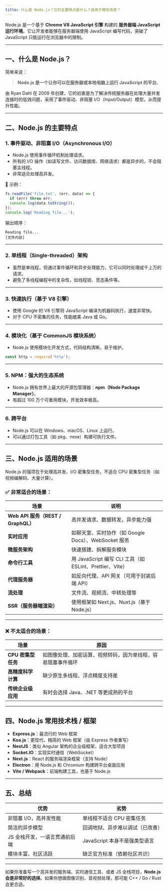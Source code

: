```yaml
---
title: 什么是 Node.js？它的主要特点是什么？适用于哪些场景？
---
```


Node.js 是一个基于 **Chrome V8 JavaScript 引擎** 构建的 **服务器端 JavaScript 运行环境**。它让开发者能够在服务器端使用 JavaScript 编写代码，突破了 JavaScript 只能运行在浏览器中的限制。

---

## 一、什么是 Node.js？

简单来说：

> **Node.js 是一个让你可以在服务器或本地电脑上运行 JavaScript 的平台**。

由 Ryan Dahl 在 2009 年创建，它的初衷是为了解决传统服务器在处理大量并发连接时的低效问题，采用了事件驱动、非阻塞 I/O（Input/Output）模型，从而提升性能。

---

## 二、Node.js 的主要特点

### 1. **事件驱动、非阻塞 I/O（Asynchronous I/O）**

* Node.js 使用事件循环机制处理请求。
* 所有的 I/O 操作（如读写文件、访问数据库、网络请求）都是异步的，不会阻塞主线程。
* 非常适合处理高并发。

🔁 示例：

```js
fs.readFile('file.txt', (err, data) => {
  if (err) throw err;
  console.log(data.toString());
});
console.log('Reading file...');
```

输出顺序：

```
Reading file...
[文件内容]
```

---

### 2. **单线程（Single-threaded）架构**

* 虽然是单线程，但通过事件循环和异步处理能力，它可以同时处理成千上万的请求。
* 避免了多线程编程中的复杂性，如线程锁、竞态条件等。

---

### 3. **快速执行（基于 V8 引擎）**

* 使用 Google 的 V8 引擎将 JavaScript 编译为机器码执行，速度非常快。
* 对于 CPU 不密集的任务，性能媲美 Java 或 Go。

---

### 4. **模块化（基于 CommonJS 模块系统）**

* Node.js 使用模块化开发方式，代码结构清晰，易于维护。

```js
const http = require('http');
```

---

### 5. **NPM：强大的生态系统**

* Node.js 拥有世界上最大的开源包管理器：**npm（Node Package Manager）**。
* 有超过 100 万个可重用模块，开发效率极高。

---

### 6. **跨平台**

* Node.js 可以在 Windows、macOS、Linux 上运行。
* 可以通过打包工具（如 pkg、nexe）构建可执行文件。

---

## 三、Node.js 适用的场景

Node.js 的强项在于处理高并发、I/O 密集型任务，不适合 CPU 密集型任务（如视频编解码、大量计算）。

### ✅ 非常适合的场景：

| 场景                             | 说明                                             |
| ------------------------------ | ---------------------------------------------- |
| **Web API 服务（REST / GraphQL）** | 高并发请求、数据转发，异步能力强                               |
| **实时应用**                       | 如聊天室、实时协作（如 Google Docs）、WebSocket 服务          |
| **微服务架构**                      | 快速搭建、拆解服务模块                                    |
| **命令行工具**                      | 用 JavaScript 编写 CLI 工具（如 ESLint、Prettier、Vite） |
| **代理服务器**                      | 如反向代理、API 网关（可用于封装后端 API）                      |
| **流处理**                        | 文件流、视频流、中转处理等                                  |
| **SSR（服务器端渲染）**                | 使用框架如 Next.js、Nuxt.js（基于 Node.js）              |

---

### ❌ 不太适合的场景：

| 场景            | 原因                             |
| ------------- | ------------------------------ |
| **CPU 密集型任务** | 如图像处理、加密运算、视频转码，因为单线程，容易阻塞事件循环 |
| **高精度科学计算**   | 缺少原生多线程、浮点精度支持差                |
| **传统企业级应用**   | 有时会选择 Java、.NET 等更成熟的平台        |

---

## 四、Node.js 常用技术栈 / 框架

* **Express.js**：最流行的 Web 框架
* **Koa.js**：更现代、精简的 Web 框架（由 Express 作者重写）
* **NestJS**：类似 Angular 架构的企业级框架，适合大型项目
* **Socket.IO**：实现实时通信（WebSocket）
* **Next.js**：React 的服务端渲染框架（支持 Node）
* **Electron**：用 Node.js 和 Chromium 构建跨平台桌面应用
* **Vite / Webpack**：前端构建工具，也基于 Node.js

---

## 五、总结

| 优势               | 劣势                   |
| ---------------- | -------------------- |
| 非阻塞 I/O，高并发性能    | 单线程不适合 CPU 密集任务      |
| 简洁的异步模型          | 回调地狱、异步难以调试（已改善）     |
| JS 全栈开发，一语言贯通前后端 | JavaScript 本身不是强类型语言 |
| 模块丰富、社区活跃        | 缺乏官方标准（依赖社区共识）       |

---

如果你准备写一个高并发的服务端、实时通信工具、或者 JS 全栈项目，**Node.js 会是非常好的选择**。如果你想做图像识别、音视频处理，那可能 C++ / Go / Rust 会更合适。

